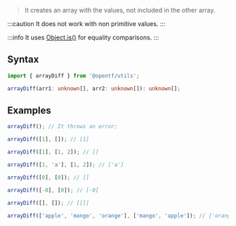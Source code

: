 > It creates an array with the values, not included in the other array.

:::caution
It does not work with non primitive values.
:::

:::info
It uses [Object.is()](https://developer.mozilla.org/en-US/docs/Web/JavaScript/Reference/Global_Objects/Object/is) for equality comparisons.
:::

## Syntax

```ts
import { arrayDiff } from '@opentf/utils';

arrayDiff(arr1: unknown[], arr2: unknown[]): unknown[];
```

## Examples

```ts
arrayDiff(); // It throws an error;

arrayDiff([1], []); // [1]

arrayDiff([1], [1, 2]); // []

arrayDiff([1, 'a'], [1, 2]); // ['a']

arrayDiff([0], [0]); // []

arrayDiff([-0], [0]); // [-0]

arrayDiff([], []); // [[]]

arrayDiff(['apple', 'mango', 'orange'], ['mango', 'apple']); // ['orange']
```

